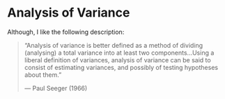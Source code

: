 # Analysis of Variance


Although, I like the following description: 

> "Analysis of variance is better defined as a method of dividing (analysing) a total variance into at least two components...Using a liberal definition of variances, analysis of variance can be said to consist of estimating variances, and possibly of testing hypotheses about them."
>
> — Paul Seeger (1966)
